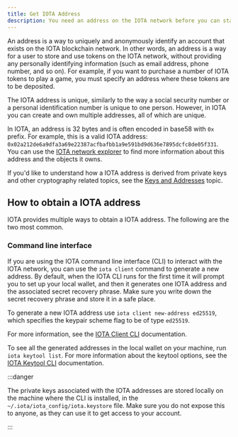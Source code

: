 ```yaml
---
title: Get IOTA Address
description: You need an address on the IOTA network before you can start trading NFTs, purchase IOTA tokens, or perform other transactions.
---
```


An address is a way to uniquely and anonymously identify an account that exists on the IOTA blockchain network. In other words, an address is a way for a user to store and use tokens on the IOTA network, without providing any personally identifying information (such as email address, phone number, and so on). For example, if you want to purchase a number of IOTA tokens to play a game, you must specify an address where these tokens are to be deposited.

The IOTA address is unique, similarly to the way a social security number or a personal identification number is unique to one person. However, in IOTA you can create and own multiple addresses, all of which are unique. 

In IOTA, an address is 32 bytes and is often encoded in base58 with `0x` prefix. For example, this is a valid IOTA address: `0x02a212de6a9dfa3a69e22387acfbafbb1a9e591bd9d636e7895dcfc8de05f331`. You can use the [IOTA network explorer](https://explorer.iota.cafe/) to find more information about this address and the objects it owns.

If you'd like to understand how a IOTA address is derived from private keys and other cryptography related topics, see the [Keys and Addresses](../cryptography/explanations/transaction-auth/keys-addresses.mdx) topic.


## How to obtain a IOTA address

IOTA provides multiple ways to obtain a IOTA address. The following are the two most common. 

### Command line interface

If you are using the IOTA command line interface (CLI) to interact with the IOTA network, you can use the `iota client` command to generate a new address. By default, when the IOTA CLI runs for the first time it will prompt you to set up your local wallet, and then it generates one IOTA address and the associated secret recovery phrase. Make sure you write down the secret recovery phrase and store it in a safe place. 


To generate a new IOTA address use `iota client new-address ed25519`, which specifies the keypair scheme flag to be of type `ed25519`.

For more information, see the [IOTA Client CLI](../../references/cli/client.mdx) documentation.

To see all the generated addresses in the local wallet on your machine, run `iota keytool list`. For more information about the keytool options, see the [IOTA Keytool CLI](../../references/cli/keytool.mdx) documentation.

:::danger

The private keys associated with the IOTA addresses are stored locally on the machine where the CLI is installed, in the `~/.iota/iota_config/iota.keystore` file. Make sure you do not expose this to anyone, as they can use it to get access to your account.

:::
